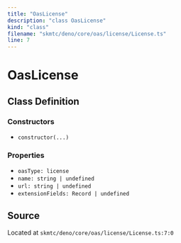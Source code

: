 ```yaml
---
title: "OasLicense"
description: "class OasLicense"
kind: "class"
filename: "skmtc/deno/core/oas/license/License.ts"
line: 7
---
```


# OasLicense

## Class Definition

### Constructors

- `constructor(...)`

### Properties

- `oasType: license`
- `name: string | undefined`
- `url: string | undefined`
- `extensionFields: Record | undefined`

## Source

Located at `skmtc/deno/core/oas/license/License.ts:7:0`
